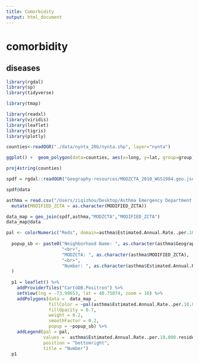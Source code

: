 ```yaml
---
title: Comorbidity
output: html_document
---
```


# comorbidity

## diseases


```r
library(rgdal)
library(sp)
library(tidyverse)

library(tmap)  

library(readxl)
library(viridis)
library(leaflet)
library(tigris)
library(plotly)


```

```r
counties<-readOGR("./data/nynta_20b/nynta.shp", layer="nynta")

ggplot() +  geom_polygon(data=counties, aes(x=long, y=lat, group=group))

proj4string(counties)
```


```r
spdf = rgdal::readOGR("Geography-resources/MODZCTA_2010_WGS1984.geo.json")

spdf@data

asthma = read.csv("/Users/ziqizhou/Desktop/Asthma Emergency Department Visits (Adults).csv") %>% 
  mutate(MODIFIED_ZCTA = as.character(MODIFIED_ZCTA))

data_map = geo_join(spdf,asthma,"MODZCTA","MODIFIED_ZCTA")
data_map@data

pal <- colorNumeric("Reds", domain=asthma$Estimated.Annual.Rate..per.10.000.residents.)
  
  popup_sb <- paste0("Neighborhood Name: ", as.character(asthma$Geography),
                     "<br>", 
                     "MODZCTA: ", as.character(asthma$MODIFIED_ZCTA),
                     "<br>", 
                     "Number: ", as.character(asthma$Estimated.Annual.Rate..per.10.000.residents.)
  )
  
  p1 = leaflet() %>%
    addProviderTiles("CartoDB.Positron") %>%
    setView(lng = -73.99653, lat = 40.75074, zoom = 10) %>% 
    addPolygons(data =  data_map , 
                fillColor = ~pal(asthma$Estimated.Annual.Rate..per.10.000.residents.), 
                fillOpacity = 0.7, 
                weight = 0.2, 
                smoothFactor = 0.2, 
                popup = ~popup_sb) %>%
    addLegend(pal = pal, 
              values =  asthma$Estimated.Annual.Rate..per.10.000.residents., 
              position = "bottomright", 
              title = "Number")
  p1
```



